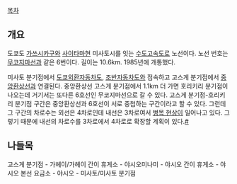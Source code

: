 [[목차]]
== 개요 ==
도쿄도 [[가쓰시카]]구와 [[사이타마]]현 미사토시를 잇는 [[수도고속도로]] 노선이다. 노선 번호는 [[수도고속도로 무코지마선|무코지마선]]과 같은 6번이다. 길이는 10.6km. 1985년에 개통했다.

미사토 분기점에서 [[도쿄외환자동차도]], [[조반자동차도]]와 접속하고 고스게 분기점에서 [[수도고속도로 중앙환상선|중앙환상선]]과 연결된다. 중앙환상선 고스게 분기점에서 1.1km 더 가면 호리키리 분기점이 나오는데 거기서는 또다른 6호선인 무코지마선으로 갈 수 있다. 고스게 분기점-호리키리 분기점 구간은 중앙환상선과 6호선이 서로 중첩하는 구간이라고 할 수 있다. 그런데 그 구간의 차로수는 외선은 4차로인데 내선은 3차로여서 [[병목 현상]]이 일어나고 있다. 그렇기 때문에 내선의 차로수를 3차로에서 4차로로 확장할 계획이 있다.[http://www.shutoko.jp/ss/tokyo-smooth/horikirikosuge/ #]   
== 나들목 ==
고스게 분기점 - 가헤이/가헤이 간이 휴게소 - 야시오미나미 - 야시오 간이 휴게소 - 야시오 본선 요금소 - 야시오 - 미사토/미사토 분기점

